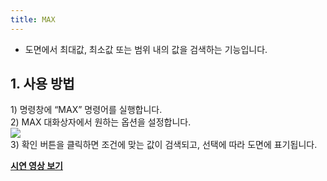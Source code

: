 ```yaml
---
title: MAX
---
```



[image1]: ../../../../../assets/images/commands/max/image1.png

* 도면에서 최대값, 최소값 또는 범위 내의 값을 검색하는 기능입니다.

## **1\. 사용 방법**

1\) 명령창에 “MAX” 명령어를 실행합니다.  
2\) MAX 대화상자에서 원하는 옵션을 설정합니다.  
![][image1]  
3\) 확인 버튼을 클릭하면 조건에 맞는 값이 검색되고, 선택에 따라 도면에 표기됩니다.

[**<Icon name="youtube" class="emoji"/> 시연 영상 보기**](https://youtu.be/mRUD5K8Aaio) 
